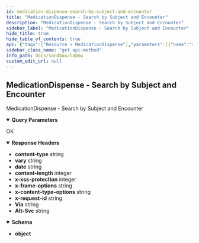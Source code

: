 ```yaml
---
id: medication-dispense-search-by-subject-and-encounter
title: "MedicationDispense - Search by Subject and Encounter"
description: "MedicationDispense - Search by Subject and Encounter"
sidebar_label: "MedicationDispense - Search by Subject and Encounter"
hide_title: true
hide_table_of_contents: true
api: {"tags":["Resource > MedicationDispense"],"parameters":[{"name":"subject","in":"query","schema":{"type":"integer"},"example":"100000030009"},{"name":"context","in":"query","schema":{"type":"string"},"example":"2823ed1d-3e3e-434e-9a5b-9c579d192787"}],"responses":{"200":{"description":"OK","headers":{"content-type":{"schema":{"type":"string","example":"application/fhir+json;charset=utf-8"}},"vary":{"schema":{"type":"string","example":"Referer"}},"date":{"schema":{"type":"string","example":"Wed, 19 Oct 2022 08:20:31 GMT"}},"content-length":{"schema":{"type":"integer","example":"3847"}},"x-xss-protection":{"schema":{"type":"integer","example":"0"}},"x-frame-options":{"schema":{"type":"string","example":"SAMEORIGIN"}},"x-content-type-options":{"schema":{"type":"string","example":"nosniff"}},"x-request-id":{"schema":{"type":"string","example":"fe9f2089-c266-46f2-88d4-4e678d320f29"}},"Via":{"schema":{"type":"string","example":"1.1 google"}},"Alt-Svc":{"schema":{"type":"string","example":"h3=\":443\"; ma=2592000,h3-29=\":443\"; ma=2592000"}}},"content":{"application/json":{"schema":{"type":"object"},"example":{"entry":[{"fullUrl":"https://api-satusehat-dev.dto.kemkes.go.id/fhir-r4/v1/MedicationDispense/92366c87-281b-465b-b205-5af7ebabe91a","resource":{"authorizingPrescription":[{"reference":"MedicationRequest/7617e000-58fe-4bfd-ae20-3c9296f5db0f"}],"category":{"coding":[{"code":"outpatient","display":"Outpatient","system":"http://terminology.hl7.org/fhir/CodeSystem/medicationdispense-category"}]},"context":{"reference":"Encounter/19640281-c21b-41d4-ae73-223ad4f0e8d5"},"dosageInstruction":[{"additionalInstruction":[{"text":"Diminum setiap hari"}],"doseAndRate":[{"doseQuantity":{"code":"TAB","system":"http://terminology.hl7.org/CodeSystem/v3-orderableDrugForm","unit":"TAB","value":4},"type":{"coding":[{"code":"ordered","display":"Ordered","system":"http://terminology.hl7.org/CodeSystem/dose-rate-type"}]}}],"route":{"coding":[{"code":"O","display":"Oral","system":"http://www.whocc.no/atc"}]},"sequence":1,"text":"4 tablet per hari","timing":{"repeat":{"frequency":1,"period":1,"periodUnit":"d"}}}],"id":"92366c87-281b-465b-b205-5af7ebabe91a","identifier":[{"system":"http://sys-ids.kemkes.go.id/medicationdispense/10000004","value":"20240031"},{"system":"http://sys-ids.kemkes.go.id/medicationdispense-item/10000004","value":"20240031-1"}],"location":{"display":"Apotek RS SATUSEHAT","reference":"Location/52e135eb-1956-4871-ba13-e833e662484d"},"medicationReference":{"display":"Obat Anti Tuberculosis / Rifampicin 150 mg / Isoniazid 75 mg / Pyrazinamide 400 mg / Ethambutol 275 mg Kaplet Salut Selaput (KIMIA FARMA)","reference":"Medication/d415ea4d-ff2f-4fc9-83b6-c3bb04e65737"},"meta":{"lastUpdated":"2022-10-19T08:14:28.865117+00:00","versionId":"MTY2NjE2NzI2ODg2NTExNzAwMA"},"performer":[{"actor":{"display":"John Miller","reference":"Practitioner/N10000003"}},{"actor":{"reference":"Organization/10000004"}}],"quantity":{"code":"TAB","system":"http://terminology.hl7.org/CodeSystem/v3-orderableDrugForm","unit":"TAB","value":120},"resourceType":"MedicationDispense","status":"completed","subject":{"display":"John Doe","reference":"Patient/100000030004"},"whenHandedOver":"2022-08-01T12:20:00Z","whenPrepared":"2022-08-01T10:20:00Z"},"search":{"mode":"match"}}],"resourceType":"Bundle","total":1,"type":"searchset"}}}}},"description":"MedicationDispense - Search by Subject and Encounter","method":"get","path":"/MedicationDispense","servers":[{"url":"http://103.19.182.20/api-sehatmu/"}],"securitySchemes":{"bearerAuth":{"type":"http","scheme":"bearer"}},"info":{"title":"LabMu","version":"1.0.0"},"postman":{"name":"MedicationDispense - Search by Subject and Encounter","description":{"type":"text/plain"},"url":{"path":["MedicationDispense"],"host":["{{baseUrl}}"],"query":[{"disabled":false,"key":"subject","value":""},{"disabled":false,"key":"context","value":""}],"variable":[]},"header":[{"key":"Accept","value":"application/json"}],"method":"GET"}}
sidebar_class_name: "get api-method"
info_path: docs/sandbox/labmu
custom_edit_url: null
---
```



## MedicationDispense - Search by Subject and Encounter



MedicationDispense - Search by Subject and Encounter

<details style={{"marginBottom":"1rem"}} data-collapsed={false} open={true}><summary style={{}}><strong>Query Parameters</strong></summary><div><ul><ParamsItem className={"paramsItem"} param={{"name":"subject","in":"query","schema":{"type":"integer"},"example":"100000030009"}}></ParamsItem><ParamsItem className={"paramsItem"} param={{"name":"context","in":"query","schema":{"type":"string"},"example":"2823ed1d-3e3e-434e-9a5b-9c579d192787"}}></ParamsItem></ul></div></details><div><ApiTabs><TabItem label={"200"} value={"200"}><div>

OK

</div><details style={{"textAlign":"left","marginBottom":"1rem"}} data-collaposed={true} open={false}><summary style={{}}><strong>Response Headers</strong></summary><ul style={{"marginLeft":"1rem"}}><li className={"schemaItem"}><summary style={{}}><strong>content-type</strong><span style={{"opacity":"0.6"}}> string</span></summary><div></div></li><li className={"schemaItem"}><summary style={{}}><strong>vary</strong><span style={{"opacity":"0.6"}}> string</span></summary><div></div></li><li className={"schemaItem"}><summary style={{}}><strong>date</strong><span style={{"opacity":"0.6"}}> string</span></summary><div></div></li><li className={"schemaItem"}><summary style={{}}><strong>content-length</strong><span style={{"opacity":"0.6"}}> integer</span></summary><div></div></li><li className={"schemaItem"}><summary style={{}}><strong>x-xss-protection</strong><span style={{"opacity":"0.6"}}> integer</span></summary><div></div></li><li className={"schemaItem"}><summary style={{}}><strong>x-frame-options</strong><span style={{"opacity":"0.6"}}> string</span></summary><div></div></li><li className={"schemaItem"}><summary style={{}}><strong>x-content-type-options</strong><span style={{"opacity":"0.6"}}> string</span></summary><div></div></li><li className={"schemaItem"}><summary style={{}}><strong>x-request-id</strong><span style={{"opacity":"0.6"}}> string</span></summary><div></div></li><li className={"schemaItem"}><summary style={{}}><strong>Via</strong><span style={{"opacity":"0.6"}}> string</span></summary><div></div></li><li className={"schemaItem"}><summary style={{}}><strong>Alt-Svc</strong><span style={{"opacity":"0.6"}}> string</span></summary><div></div></li></ul></details><div><MimeTabs schemaType={"response"}><TabItem label={"application/json"} value={"application/json"}><SchemaTabs><TabItem label={"Schema"} value={"Schema"}><details style={{}} data-collapsed={false} open={true}><summary style={{"textAlign":"left"}}><strong>Schema</strong></summary><div style={{"textAlign":"left","marginLeft":"1rem"}}></div><ul style={{"marginLeft":"1rem"}}><li><div><strong>object</strong></div></li></ul></details></TabItem><TabItem label={"Example (from schema)"} value={"Example (from schema)"}><ResponseSamples responseExample={"{}"} language={"json"}></ResponseSamples></TabItem><TabItem label={"Example"} value={"Example"}><ResponseSamples responseExample={"{\n  \"entry\": [\n    {\n      \"fullUrl\": \"https://api-satusehat-dev.dto.kemkes.go.id/fhir-r4/v1/MedicationDispense/92366c87-281b-465b-b205-5af7ebabe91a\",\n      \"resource\": {\n        \"authorizingPrescription\": [\n          {\n            \"reference\": \"MedicationRequest/7617e000-58fe-4bfd-ae20-3c9296f5db0f\"\n          }\n        ],\n        \"category\": {\n          \"coding\": [\n            {\n              \"code\": \"outpatient\",\n              \"display\": \"Outpatient\",\n              \"system\": \"http://terminology.hl7.org/fhir/CodeSystem/medicationdispense-category\"\n            }\n          ]\n        },\n        \"context\": {\n          \"reference\": \"Encounter/19640281-c21b-41d4-ae73-223ad4f0e8d5\"\n        },\n        \"dosageInstruction\": [\n          {\n            \"additionalInstruction\": [\n              {\n                \"text\": \"Diminum setiap hari\"\n              }\n            ],\n            \"doseAndRate\": [\n              {\n                \"doseQuantity\": {\n                  \"code\": \"TAB\",\n                  \"system\": \"http://terminology.hl7.org/CodeSystem/v3-orderableDrugForm\",\n                  \"unit\": \"TAB\",\n                  \"value\": 4\n                },\n                \"type\": {\n                  \"coding\": [\n                    {\n                      \"code\": \"ordered\",\n                      \"display\": \"Ordered\",\n                      \"system\": \"http://terminology.hl7.org/CodeSystem/dose-rate-type\"\n                    }\n                  ]\n                }\n              }\n            ],\n            \"route\": {\n              \"coding\": [\n                {\n                  \"code\": \"O\",\n                  \"display\": \"Oral\",\n                  \"system\": \"http://www.whocc.no/atc\"\n                }\n              ]\n            },\n            \"sequence\": 1,\n            \"text\": \"4 tablet per hari\",\n            \"timing\": {\n              \"repeat\": {\n                \"frequency\": 1,\n                \"period\": 1,\n                \"periodUnit\": \"d\"\n              }\n            }\n          }\n        ],\n        \"id\": \"92366c87-281b-465b-b205-5af7ebabe91a\",\n        \"identifier\": [\n          {\n            \"system\": \"http://sys-ids.kemkes.go.id/medicationdispense/10000004\",\n            \"value\": \"20240031\"\n          },\n          {\n            \"system\": \"http://sys-ids.kemkes.go.id/medicationdispense-item/10000004\",\n            \"value\": \"20240031-1\"\n          }\n        ],\n        \"location\": {\n          \"display\": \"Apotek RS SATUSEHAT\",\n          \"reference\": \"Location/52e135eb-1956-4871-ba13-e833e662484d\"\n        },\n        \"medicationReference\": {\n          \"display\": \"Obat Anti Tuberculosis / Rifampicin 150 mg / Isoniazid 75 mg / Pyrazinamide 400 mg / Ethambutol 275 mg Kaplet Salut Selaput (KIMIA FARMA)\",\n          \"reference\": \"Medication/d415ea4d-ff2f-4fc9-83b6-c3bb04e65737\"\n        },\n        \"meta\": {\n          \"lastUpdated\": \"2022-10-19T08:14:28.865117+00:00\",\n          \"versionId\": \"MTY2NjE2NzI2ODg2NTExNzAwMA\"\n        },\n        \"performer\": [\n          {\n            \"actor\": {\n              \"display\": \"John Miller\",\n              \"reference\": \"Practitioner/N10000003\"\n            }\n          },\n          {\n            \"actor\": {\n              \"reference\": \"Organization/10000004\"\n            }\n          }\n        ],\n        \"quantity\": {\n          \"code\": \"TAB\",\n          \"system\": \"http://terminology.hl7.org/CodeSystem/v3-orderableDrugForm\",\n          \"unit\": \"TAB\",\n          \"value\": 120\n        },\n        \"resourceType\": \"MedicationDispense\",\n        \"status\": \"completed\",\n        \"subject\": {\n          \"display\": \"John Doe\",\n          \"reference\": \"Patient/100000030004\"\n        },\n        \"whenHandedOver\": \"2022-08-01T12:20:00Z\",\n        \"whenPrepared\": \"2022-08-01T10:20:00Z\"\n      },\n      \"search\": {\n        \"mode\": \"match\"\n      }\n    }\n  ],\n  \"resourceType\": \"Bundle\",\n  \"total\": 1,\n  \"type\": \"searchset\"\n}"} language={"json"}></ResponseSamples></TabItem></SchemaTabs></TabItem></MimeTabs></div></TabItem></ApiTabs></div>
      